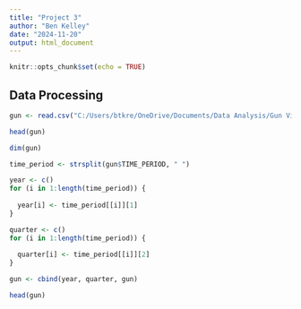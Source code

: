 ---
title: "Project 3"
author: "Ben Kelley"
date: "2024-11-20"
output: html_document
---

```{r setup, include=FALSE}
knitr::opts_chunk$set(echo = TRUE)
```

## Data Processing

```{r}
gun <- read.csv("C:/Users/btkre/OneDrive/Documents/Data Analysis/Gun Violence.csv")

head(gun)

dim(gun)

time_period <- strsplit(gun$TIME_PERIOD, " ")

year <- c()
for (i in 1:length(time_period)) {
  
  year[i] <- time_period[[i]][1]
}

quarter <- c()
for (i in 1:length(time_period)) {
  
  quarter[i] <- time_period[[i]][2]
}

gun <- cbind(year, quarter, gun)

head(gun)
```